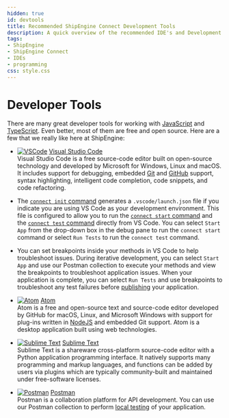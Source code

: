 ```yaml
---
hidden: true
id: devtools
title: Recommended ShipEngine Connect Development Tools
description: A quick overview of the recommended IDE's and Development tools that are available for your app development.
tags:
- ShipEngine
- ShipEngine Connect
- IDEs
- programming
css: style.css
---
```




Developer Tools
=================
There are many great developer tools for working with [JavaScript](https://developer.mozilla.org/en-US/docs/Web/JavaScript) and [TypeScript](https://www.typescriptlang.org/). Even better, most of them are free and open source. Here are a few that we really like here at ShipEngine:

<div className="tool-list">

- [![VSCode](vscode.svg)](https://code.visualstudio.com/) <a href="https://code.visualstudio.com/" className="list-title">Visual Studio Code</a><br/>
Visual Studio Code is a free source-code editor built on open-source technology and developed by Microsoft for Windows, Linux and macOS. It includes support for debugging, embedded [Git](https://git-scm.com/_) and [GitHub](https://github.com/) support, syntax highlighting, intelligent code completion, code snippets, and code refactoring.

- The [`connect init` command](./../cli.mdx#initialize-a-new-app) generates a `.vscode/launch.json` file if you indicate you are using VS Code as your development environment.
This file is configured to allow you to run the [`connect start` command](./../cli.mdx#run-your-app-locally) and the [`connect test` command](./../cli.mdx#test-your-app) directly from VS Code. You can select `Start App` from the drop-down box in the debug
pane to run the `connect start` command or select `Run Tests`
to run the `connect test` command.

- You can set breakpoints inside your methods in VS Code to help troubleshoot issues. During iterative development, you can select `Start App` and use our Postman collection to execute your methods and view the breakpoints to troubleshoot application issues.
 When your application is complete, you can select `Run Tests` and use breakpoints to troubleshoot any test failures before [publishing](./../publish.mdx) your application.

- [![Atom](atom.svg)](https://atom.io/) <a href="https://atom.io" className="list-title">Atom</a><br/>
Atom is a free and open-source text and source-code editor developed by GitHub for macOS, Linux, and Microsoft Windows with support for plug-ins written in [NodeJS](https://nodejs.org/) and embedded Git support. Atom is a desktop application built using web technologies.


- [![Sublime Text](sublime-text.svg)](https://www.sublimetext.com/) <a href="https://www.sublimetext.com/" className="list-title">Sublime Text</a><br/>
Sublime Text is a shareware cross-platform source-code editor with a Python application programming interface.
It natively supports many programming and markup languages, and functions can be added by users via plugins which are typically community-built and maintained under free-software licenses.


- [![Postman](postman.svg)](https://www.postman.com/) <a href="https://www.postman.com/" className="list-title">Postman</a><br/>
Postman is a collaboration platform for API development. You can use our Postman collection to perform [local testing](./../testing/index.mdx#local-testing)
of your application.
</div>


<Pager prev="./../structure.mdx" prevTitle="App Structure" next="./../cli.mdx" nextTitle="Installing the CLI" />
